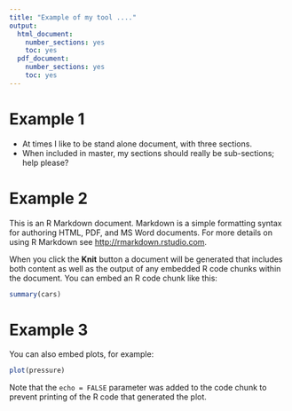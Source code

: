 ```yaml
---
title: "Example of my tool ...."
output:
  html_document:
    number_sections: yes
    toc: yes
  pdf_document:
    number_sections: yes
    toc: yes
---
```


# Example 1

- At times I like to be stand alone document, with three sections.
- When included in master, my sections should really be sub-sections; help please?


# Example 2

This is an R Markdown document. Markdown is a simple formatting syntax for authoring HTML, PDF, and MS Word documents. For more details on using R Markdown see <http://rmarkdown.rstudio.com>.

When you click the **Knit** button a document will be generated that includes both content as well as the output of any embedded R code chunks within the document. You can embed an R code chunk like this:

```r
summary(cars)
```

# Example 3

You can also embed plots, for example:

```r
plot(pressure)
```

Note that the `echo = FALSE` parameter was added to the code chunk to prevent printing of the R code that generated the plot.
